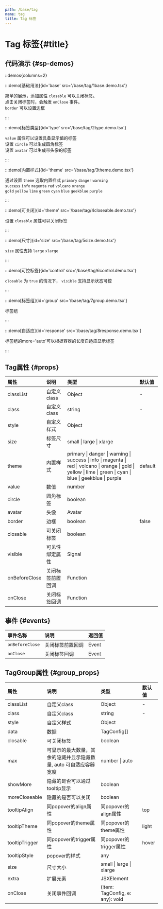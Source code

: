 ```yaml
---
path: /base/tag
name: tag
title: Tag 标签
---
```

<div class="sys-ctx-main-left">

# Tag 标签\{#title\}

## 代码演示 \{#sp-demos\}

::demos{columns=2}

:::demo[基础用法]{id='base' src='/base/tag/1base.demo.tsx'}

简单的展示，添加属性 `closable` 可以关闭标签。\
点击关闭标签时，会触发 `onClose` 事件。\
`border` 可以设置边框

:::


:::demo[标签类型]{id='type' src='/base/tag/2type.demo.tsx'}

`value` 属性可以设置具备显示值的标签\
设置 `circle` 可以生成圆角标签\
设置 `avatar` 可以生成带头像的标签

:::



:::demo[内置样式]{id='theme' src='/base/tag/3theme.demo.tsx'}

通过设置 `theme` 选取内置样式 `primary` `danger` `warning`\
`success` `info` `magenta` `red` `volcano` `orange`\
`gold` `yellow` `lime` `green` `cyan` `blue` `geekblue` `purple`

:::



:::demo[可关闭]{id='theme' src='/base/tag/4closeable.demo.tsx'}

设置 `closable` 属性可以关闭标签

:::



:::demo[尺寸]{id='size' src='/base/tag/5size.demo.tsx'}

`size` 属性支持 `large` `xlarge`

:::



:::demo[可控标签]{id='control' src='/base/tag/6control.demo.tsx'}

`closable` 为 `true` 的情况下， `visible` 支持显示状态可控

:::


:::demo[标签组]{id='group' src='/base/tag/7group.demo.tsx'}

标签组

:::


:::demo[自适应]{id='response' src='/base/tag/8response.demo.tsx'}

标签组的more='auto'可以根据容器的长度自适应显示标签

:::



## Tag属性 \{#props\}

| 属性 | 说明 | 类型 | 默认值 |
| :--- | :---- | :--- | :--- |
|classList|自定义class|Object|-|
|class|自定义class|string|-|
|style|自定义样式|Object||
|size|标签尺寸|small &#124; large &#124; xlarge||
|theme|内置样式|primary &#124; danger &#124; warning &#124; success &#124; info &#124; magenta &#124; red &#124; volcano &#124; orange &#124; gold &#124; yellow &#124; lime &#124; green &#124; cyan &#124; blue &#124; geekblue &#124; purple|default|
|value|数值|number||
|circle|圆角标签|boolean||
|avatar|头像|Avatar||
|border|边框|boolean|false|
|closable|可关闭标签|boolean||
|visible|可见性绑定属性|Signal||
|onBeforeClose|关闭标签前置回调|Function||
|onClose|关闭标签回调|Function||

## 事件 \{#events\}

| 事件名称 | 说明 | 返回值|
| :--- | :---- | :--- |
|`onBeforeClose`|关闭标签前置回调|Event|
|`onClose`|关闭标签回调|Event|


## TagGroup属性 \{#group_props\}

| 属性 | 说明 | 类型 | 默认值 |
| :--- | :---- | :--- | :--- |
|classList|自定义class|Object|-|
|class|自定义class|string|-|
|style|自定义样式|Object||
|data|数据|TagConfig[]||
|closable|可关闭标签|boolean||
|max|可显示的最大数量，其余的隐藏并显示隐藏数量, auto 可自适应容器宽度|number &#124; auto||
|showMore|隐藏的是否可以通过tooltip显示|boolean||
|moreCloseable|隐藏的是否可以关闭|boolean||
|tooltipAlign|同popover的align属性|同popover的align属性|top|
|tooltipTheme|同popover的theme属性|同popover的theme属性|light|
|tooltipTrigger|同popover的trigger属性|同popover的trigger属性|hover|
|tooltipStyle|popover的样式|any||
|size|尺寸大小|small &#124; large &#124; xlarge||
|extra|扩展元素|JSXElement||
|onClose|关闭事件回调|(item: TagConfig, e: any): void||



</div>

